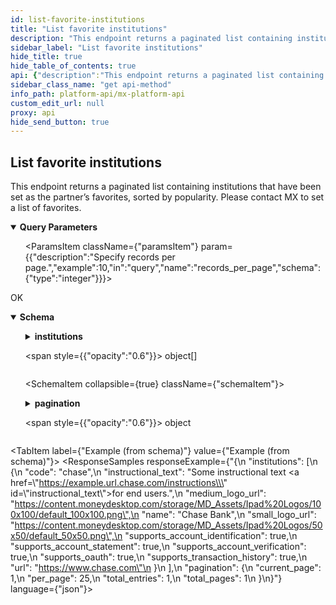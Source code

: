 ```yaml
---
id: list-favorite-institutions
title: "List favorite institutions"
description: "This endpoint returns a paginated list containing institutions that have been set as the partner’s favorites, sorted by popularity. Please contact MX to set a list of favorites."
sidebar_label: "List favorite institutions"
hide_title: true
hide_table_of_contents: true
api: {"description":"This endpoint returns a paginated list containing institutions that have been set as the partner’s favorites, sorted by popularity. Please contact MX to set a list of favorites.","operationId":"listFavoriteInstitutions","parameters":[{"description":"Specify current page.","example":1,"in":"query","name":"page","schema":{"type":"integer"}},{"description":"Specify records per page.","example":10,"in":"query","name":"records_per_page","schema":{"type":"integer"}}],"responses":{"200":{"content":{"application/vnd.mx.api.v1+json":{"schema":{"properties":{"institutions":{"items":{"properties":{"code":{"example":"chase","nullable":true,"type":"string"},"instructional_text":{"example":"Some instructional text <a href=\"https://example.url.chase.com/instructions\" id=\"instructional_text\">for end users</a>.","nullable":true,"type":"string"},"medium_logo_url":{"example":"https://content.moneydesktop.com/storage/MD_Assets/Ipad%20Logos/100x100/default_100x100.png","nullable":true,"type":"string"},"name":{"example":"Chase Bank","nullable":true,"type":"string"},"small_logo_url":{"example":"https://content.moneydesktop.com/storage/MD_Assets/Ipad%20Logos/50x50/default_50x50.png","nullable":true,"type":"string"},"supports_account_identification":{"example":true,"nullable":true,"type":"boolean"},"supports_account_statement":{"example":true,"nullable":true,"type":"boolean"},"supports_account_verification":{"example":true,"nullable":true,"type":"boolean"},"supports_oauth":{"example":true,"nullable":true,"type":"boolean"},"supports_transaction_history":{"example":true,"nullable":true,"type":"boolean"},"url":{"example":"https://www.chase.com","nullable":true,"type":"string"}},"type":"object","title":"InstitutionResponse"},"type":"array"},"pagination":{"properties":{"current_page":{"example":1,"type":"integer"},"per_page":{"example":25,"type":"integer"},"total_entries":{"example":1,"type":"integer"},"total_pages":{"example":1,"type":"integer"}},"type":"object","title":"PaginationResponse"}},"type":"object","title":"InstitutionsResponseBody"}}},"description":"OK"}},"tags":["institutions"],"method":"get","path":"/institutions/favorites","servers":[{"url":"https://int-api.mx.com"},{"url":"https://api.mx.com"}],"security":[{"basicAuth":[]}],"securitySchemes":{"basicAuth":{"scheme":"basic","type":"http"}},"info":{"contact":{"name":"MX Platform API","url":"https://www.mx.com/products/platform-api"},"description":"The MX Platform API is a powerful, fully-featured API designed to make aggregating and enhancing financial data easy and reliable. It can seamlessly connect your app or website to tens of thousands of financial institutions.","title":"MX Platform API","version":"0.1.0"},"postman":{"name":"List favorite institutions","description":{"content":"This endpoint returns a paginated list containing institutions that have been set as the partner’s favorites, sorted by popularity. Please contact MX to set a list of favorites.","type":"text/plain"},"url":{"path":["institutions","favorites"],"host":["{{baseUrl}}"],"query":[{"disabled":false,"description":{"content":"Specify current page.","type":"text/plain"},"key":"page","value":""},{"disabled":false,"description":{"content":"Specify records per page.","type":"text/plain"},"key":"records_per_page","value":""}],"variable":[]},"header":[{"key":"Accept","value":"application/vnd.mx.api.v1+json"}],"method":"GET"}}
sidebar_class_name: "get api-method"
info_path: platform-api/mx-platform-api
custom_edit_url: null
proxy: api
hide_send_button: true
---
```



## List favorite institutions



This endpoint returns a paginated list containing institutions that have been set as the partner’s favorites, sorted by popularity. Please contact MX to set a list of favorites.


<details style={{"marginBottom":"1rem"}} data-collapsed={false} open={true}>
<summary style={{}}>
<strong>Query Parameters</strong>
</summary>

<div>
<ul>
<ParamsItem className={"paramsItem"} param={{"description":"Specify current page.","example":1,"in":"query","name":"page","schema":{"type":"integer"}}}></ParamsItem>

<ParamsItem className={"paramsItem"} param={{"description":"Specify records per page.","example":10,"in":"query","name":"records_per_page","schema":{"type":"integer"}}}></ParamsItem>
</ul>
</div>
</details>

<div>
<ApiTabs>
<TabItem label={"200"} value={"200"}>
<div>

OK

</div>

<div>
<MimeTabs schemaType={"response"}>
<TabItem label={"application/vnd.mx.api.v1+json"} value={"application/vnd.mx.api.v1+json"}>
<SchemaTabs>
<TabItem label={"Schema"} value={"Schema"}>
<details style={{}} data-collapsed={false} open={true}>
<summary style={{"textAlign":"left"}}>
<strong>Schema</strong>
</summary>

<div style={{"textAlign":"left","marginLeft":"1rem"}}></div>

<ul style={{"marginLeft":"1rem"}}>
<SchemaItem collapsible={true} className={"schemaItem"}>
<details style={{}}>
<summary style={{}}>
<strong>institutions</strong>

<span style={{"opacity":"0.6"}}> object[]</span>
</summary>

<div style={{"marginLeft":"1rem"}}>
<li>
<div style={{"fontSize":"var(--ifm-code-font-size)","opacity":"0.6","marginLeft":"-.5rem","paddingBottom":".5rem"}}>Array [</div>
</li>

<SchemaItem collapsible={false} name={"code"} required={false} schemaName={"string"} qualifierMessage={undefined} schema={{"example":"chase","nullable":true,"type":"string"}}></SchemaItem>

<SchemaItem collapsible={false} name={"instructional_text"} required={false} schemaName={"string"} qualifierMessage={undefined} schema={{"example":"Some instructional text <a href=\"https://example.url.chase.com/instructions\" id=\"instructional_text\">for end users</a>.","nullable":true,"type":"string"}}></SchemaItem>

<SchemaItem collapsible={false} name={"medium_logo_url"} required={false} schemaName={"string"} qualifierMessage={undefined} schema={{"example":"https://content.moneydesktop.com/storage/MD_Assets/Ipad%20Logos/100x100/default_100x100.png","nullable":true,"type":"string"}}></SchemaItem>

<SchemaItem collapsible={false} name={"name"} required={false} schemaName={"string"} qualifierMessage={undefined} schema={{"example":"Chase Bank","nullable":true,"type":"string"}}></SchemaItem>

<SchemaItem collapsible={false} name={"small_logo_url"} required={false} schemaName={"string"} qualifierMessage={undefined} schema={{"example":"https://content.moneydesktop.com/storage/MD_Assets/Ipad%20Logos/50x50/default_50x50.png","nullable":true,"type":"string"}}></SchemaItem>

<SchemaItem collapsible={false} name={"supports_account_identification"} required={false} schemaName={"boolean"} qualifierMessage={undefined} schema={{"example":true,"nullable":true,"type":"boolean"}}></SchemaItem>

<SchemaItem collapsible={false} name={"supports_account_statement"} required={false} schemaName={"boolean"} qualifierMessage={undefined} schema={{"example":true,"nullable":true,"type":"boolean"}}></SchemaItem>

<SchemaItem collapsible={false} name={"supports_account_verification"} required={false} schemaName={"boolean"} qualifierMessage={undefined} schema={{"example":true,"nullable":true,"type":"boolean"}}></SchemaItem>

<SchemaItem collapsible={false} name={"supports_oauth"} required={false} schemaName={"boolean"} qualifierMessage={undefined} schema={{"example":true,"nullable":true,"type":"boolean"}}></SchemaItem>

<SchemaItem collapsible={false} name={"supports_transaction_history"} required={false} schemaName={"boolean"} qualifierMessage={undefined} schema={{"example":true,"nullable":true,"type":"boolean"}}></SchemaItem>

<SchemaItem collapsible={false} name={"url"} required={false} schemaName={"string"} qualifierMessage={undefined} schema={{"example":"https://www.chase.com","nullable":true,"type":"string"}}></SchemaItem>

<li>
<div style={{"fontSize":"var(--ifm-code-font-size)","opacity":"0.6","marginLeft":"-.5rem"}}>]</div>
</li>
</div>
</details>
</SchemaItem>

<SchemaItem collapsible={true} className={"schemaItem"}>
<details style={{}}>
<summary style={{}}>
<strong>pagination</strong>

<span style={{"opacity":"0.6"}}> object</span>
</summary>

<div style={{"marginLeft":"1rem"}}>
<SchemaItem collapsible={false} name={"current_page"} required={false} schemaName={"integer"} qualifierMessage={undefined} schema={{"example":1,"type":"integer"}}></SchemaItem>

<SchemaItem collapsible={false} name={"per_page"} required={false} schemaName={"integer"} qualifierMessage={undefined} schema={{"example":25,"type":"integer"}}></SchemaItem>

<SchemaItem collapsible={false} name={"total_entries"} required={false} schemaName={"integer"} qualifierMessage={undefined} schema={{"example":1,"type":"integer"}}></SchemaItem>

<SchemaItem collapsible={false} name={"total_pages"} required={false} schemaName={"integer"} qualifierMessage={undefined} schema={{"example":1,"type":"integer"}}></SchemaItem>
</div>
</details>
</SchemaItem>
</ul>
</details>
</TabItem>

<TabItem label={"Example (from schema)"} value={"Example (from schema)"}>
<ResponseSamples responseExample={"{\n  \"institutions\": [\n    {\n      \"code\": \"chase\",\n      \"instructional_text\": \"Some instructional text <a href=\\\"https://example.url.chase.com/instructions\\\" id=\\\"instructional_text\\\">for end users</a>.\",\n      \"medium_logo_url\": \"https://content.moneydesktop.com/storage/MD_Assets/Ipad%20Logos/100x100/default_100x100.png\",\n      \"name\": \"Chase Bank\",\n      \"small_logo_url\": \"https://content.moneydesktop.com/storage/MD_Assets/Ipad%20Logos/50x50/default_50x50.png\",\n      \"supports_account_identification\": true,\n      \"supports_account_statement\": true,\n      \"supports_account_verification\": true,\n      \"supports_oauth\": true,\n      \"supports_transaction_history\": true,\n      \"url\": \"https://www.chase.com\"\n    }\n  ],\n  \"pagination\": {\n    \"current_page\": 1,\n    \"per_page\": 25,\n    \"total_entries\": 1,\n    \"total_pages\": 1\n  }\n}"} language={"json"}></ResponseSamples>
</TabItem>
</SchemaTabs>
</TabItem>
</MimeTabs>
</div>
</TabItem>
</ApiTabs>
</div>

      